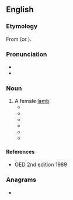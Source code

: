 ==English==

===Etymology===
From {{inh|en|ang|cilfor}} (or {{m|ang|ceolfor}}).

===Pronunciation===
* {{IPA|en|/ˈtʃɪlvɚ/}}
* {{rhymes|en|ɪlvə(r)|s=2}}

===Noun===
{{en-noun}}

# A female [[lamb]].
#* {{quote-book|en|year=1812| title=General View of the Agriculture of the County of Dorset|author=| page=407| passage= The '''chilver''' and pur lambs, at 2''d''. per head for about 40 weeks, will cost } }}
#* {{quote-book|en|year=1868| title=British Farmer's Magazine - Issue 54 |author=| page=114| passage=For the last few years I have put out my '''Chilver''' lambs to keep from the middle of October til Lady-day upon a dry, sheltered, and healthy farm, andd as the result of this plan, I have found that the lambs did quite as well there with cut swedes and hay as they would on my high exposed farm during the winter upon the same allowance of roots and hay, with the addition of a quarter of a pound of best cake per day for each lamb.}}
#* {{quote-book|en|year=1874| title=The Farmer's Magazine - Volume 76 |author=| page=259| passage=Among the purchasers of the '''Chilver''' lambs were Mr. Morrison, a lot at £170; Mr. Taylor, £80; Mr. Buxton, :£33 10s, Mr Holdsworth £34}}
#* {{quote-book|en|year=1898| title=The New England Historical and Genealogical Register|author=| page=66| passage=To repairing Hurne bridge 1 '''chilver''' shepe. }}
#* {{quote-book|en|year=1898
| title=Wool Markets and Sheep - Volumes 8-9 |author=| page=2| passage=If anything has to go short, it will not be the heifers or '''chilver''' lambs, as they call their yearling ewes ; and in fact , as I have already said, except in the occasional seasons of drouth, the Dorset ewe during the four or five years of her life never knows what it is to want.}}
#* {{quote-book|en|year=1970| title=Southern and peninsular departments |author=William Marshall| page=280| passage=In the summer and autumn, the '''chilver''' lambs are frequently folded, being fed on grass, rape, turnips, and hay, from the latter end of summer till the following spring. }}


====References====
* OED 2nd edition 1989

===Anagrams===
* {{anagrams|en|a=cehilrv|chervil}}
